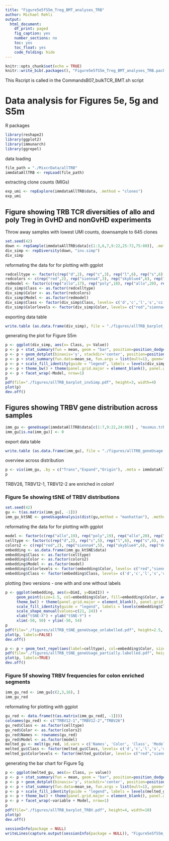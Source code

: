 ```yaml
---
title: "Figure5e5fS5m_Treg_BMT_analyses_TRB"
author: Michael Rehli
output: 
  html_document:
    df_print: paged
    fig_caption: yes
    number_sections: no
    toc: yes
    toc_float: yes
    code_folding: hide
---
```


```r
knitr::opts_chunk$set(echo = TRUE)
knitr::write_bib(.packages(), "Figure5e5fS5m_Treg_BMT_analyses_TRB.packages.bib")
```

This Rscript is called in the CommandsB07_bulkTCR_BMT.sh script

# Data analysis for Figures 5e, 5g and S5m


R packages

```r
library(reshape2)
library(ggplot2)
library(immunarch)
library(ggrepel)
```

data loading

```r
file_path = "./MixcrData/allTRB"
immdataAllTRB <- repLoad(file_path)
```

extracting clone counts (MIGs)

```r
exp_umi <- repExplore(immdataAllTRB$data, .method = "clones")
exp_umi
```

## Figure showing TRB TCR diversities of allo and poly Treg in GvHD and nonGvHD experiments

Throw away samples with lowest UMI counts, downsample to 645 clones

```r
set.seed(42)
down <- repSample(immdataAllTRB$data[c(1:3,6,7,9:22,25:72,75:80)], .method = "downsample")
div_simp <- repDiversity(down, "inv.simp")
div_simp
```

reformating the data for for plotting with ggplot

```r
redcelltype <- factor(c(rep("d",2), rep("c",3), rep("l",6), rep("s",6), rep("d",2), rep("c",4), rep("l",6), rep("s",6),rep("d",2), rep("cc",6), rep("cl",6), rep("cs",6), rep("d",2), rep("cc",6), rep("cl",4), rep("cs",6)))
redcolors <- c(rep("red",2), rep("sienna4",3), rep("skyblue4",6), rep("deeppink",6), rep("red",2), rep("sienna4",4), rep("skyblue4",6), rep("deeppink",6), rep("red",2), rep("peru",6), rep("skyblue3",6), rep("hotpink2",6), rep("red",2), rep("peru",6), rep("skyblue3",4), rep("hotpink2",6))
redmodel <- factor(c(rep("allo",17), rep("poly",18), rep("allo",20), rep("poly",18)))
div_simp$Class <- as.factor(redcelltype)
div_simp$Color <- as.factor(redcolors)
div_simp$Model <- as.factor(redmodel)
div_simp$Class <- factor(div_simp$Class, levels= c('d','c','l','s','cc','cl','cs'))
div_simp$Colorlevels <- factor(div_simp$Color, levels= c("red","sienna4","skyblue4","deeppink","peru","skyblue3","hotpink2"))
```

exporting data table

```r
write.table (as.data.frame(div_simp), file = "./figures/allTRB_barplot_invSimp.data.txt", sep = "\t", row.names = FALSE, col.names = TRUE, quote = FALSE)
```

generating the plot for Figure S5m

```r
p <- ggplot(div_simp, aes(x= Class, y= Value))
p <- p + stat_summary(fun = mean, geom = "bar", position=position_dodge(.9), aes(fill=Color))
p <- p + geom_dotplot(binaxis='y', stackdir='center', position=position_dodge(.9), dotsize=2,  stackratio = 1, binwidth=10,  aes(fill=Color), show.legend=T) 
p <- p + stat_summary(fun.data=mean_se, fun.args = list(mult=1), geom="errorbar", color="black", size=0.5, width = 0.6, position=position_dodge(.9))
p <- p + scale_fill_identity(guide = "legend", labels = levels(div_simp$Class), breaks = levels(div_simp$Colorlevels)) + scale_y_continuous(limits =c(0,700), expand = c(0, 0))
p <- p + theme_bw() + theme(panel.grid.major = element_blank(), panel.grid.minor = element_blank(), axis.text.x = element_text(angle = 90, vjust=0.5, hjust=1), text = element_text(size = 12))
p <- p + facet_wrap(~Model, nrow=1)
p
pdf(file="./figures/allTRB_barplot_invSimp.pdf", height=3, width=4)
plot(p)
dev.off()
```

## Figures showing TRBV gene distribution across samples


```r
imm_gu <- geneUsage(immdataAllTRB$data[c(1:7,9:22,24:80)] , "musmus.trbv", .type = "segment", .ambig = "exc", .norm = T)
imm_gu[is.na(imm_gu)] <- 0
```

export data table 

```r
write.table (as.data.frame(imm_gu), file = "./figures/allTRB_geneUsage.data.txt", sep = "\t", row.names = FALSE, col.names = TRUE, quote = FALSE)
```

overview across distribution

```r
p <- vis(imm_gu, .by = c("Trans","Expand","Origin"), .meta = immdataAllTRB$meta)
p
```

TRBV26, TRBV12-1, TRBV12-2 are enriched in colon!

### Figure 5e showing tSNE of TRBV distributions 

```r
set.seed(42)
gu <- t(as.matrix(imm_gu[, -1]))
imm_gu_ktSNE <- geneUsageAnalysis(dist(gu,method = "manhattan"), .method = "tsne+kmeans", .perp = 3, .k=4, .verbose = F)
```
reformating the data for for plotting with ggplot

```r
model <- factor(c(rep("allo",19), rep("poly",19), rep("allo",20), rep("poly",20)))
celltype <- factor(c(rep("d",2), rep("c",5), rep("l",6), rep("s",6), rep("d",2), rep("c",5), rep("l",6), rep("s",6),rep("d",2), rep("cc",6), rep("cl",6), rep("cs",6), rep("d",2), rep("cc",6), rep("cl",6), rep("cs",6)))
colors2 <- c(rep("red",2), rep("sienna4",5), rep("skyblue4",6), rep("deeppink",6), rep("red",2), rep("sienna4",5), rep("skyblue4",6), rep("deeppink",6), rep("red",2), rep("peru",6), rep("skyblue3",6), rep("hotpink2",6), rep("red",2), rep("peru",6), rep("skyblue3",6), rep("hotpink2",6))
embedding <- as.data.frame(imm_gu_ktSNE$data)
embedding$Class <- as.factor(celltype)
embedding$Color <- as.factor(colors2)
embedding$Model <- as.factor(model)
embedding$Colorlevels <- factor(embedding$Color, levels= c("red","sienna4","skyblue4","deeppink","peru","skyblue3","hotpink2"))
embedding$Class <- factor(embedding$Class, levels= c('d','c','l','s','cc','cl','cs'))
```
plotting (two versions - one with and one without labels

```r
p <- ggplot(embedding, aes(x=DimI, y=DimII)) +
     geom_point(size=1.5, col=embedding$Color, fill=embedding$Color, aes(shape=Model)) +
     theme_bw() + theme(panel.grid.major = element_blank(), panel.grid.minor = element_blank(), text = element_text(size = 12)) + 
     scale_fill_identity(guide = "legend", labels = levels(embedding$Class), breaks = levels(embedding$Color)) +
     scale_shape_manual(values=c(21, 24)) +
     xlab("tSNE-X") + ylab("tSNE-Y") + 
     xlim(-50, 50) + ylim(-50, 54)
p
pdf(file="./figures/allTRB_tSNE_geneUsage_unlabelled.pdf", height=2.5, width=3.5)
plot(p, labels=FALSE)
dev.off()

p <- p + geom_text_repel(aes(label=celltype), col=embedding$Color, size=1.25, segment.size=0.2, min.segment.length=.05, point.padding=.05, segment.alpha=0.5, max.overlaps = Inf)
pdf(file="./figures/allTRB_tSNE_geneUsage_partially.labelled.pdf", height=2.5, width=3.5)
plot(p, labels=TRUE)
dev.off()
```

### Figure 5f showing TRBV frequencies for colon enriched segments


```r
imm_gu_red <- imm_gu[c(2,3,16), ]
imm_gu_red
```


reformating for plotting with ggplot

```r
gu_red <- data.frame(t(as.matrix(imm_gu_red[, -1])))
colnames(gu_red) <- c("TRBV12-1","TRBV12-2","TRBV26")
gu_red$Class <- as.factor(celltype)
gu_red$Color <- as.factor(colors2)
gu_red$Names <- rownames(gu_red)
gu_red$Model <- as.factor(model)
melted_gu <- melt(gu_red, id.vars = c('Names', 'Color', 'Class', 'Model'))
melted_gu$Class <- factor(melted_gu$Class, levels= c('d','c','l','s','cc','cl','cs'))
melted_gu$Colorlevels <- factor(melted_gu$Color, levels= c("red","sienna4","skyblue4","deeppink","peru","skyblue3","hotpink2"))
```

generating the bar chart for Figure 5g

```r
p <- ggplot(melted_gu, aes(x= Class, y= value))
p <- p + stat_summary(fun = mean, geom = "bar", position=position_dodge(.9), aes(fill=Color))
p <- p + geom_dotplot(binaxis='y', stackdir='center', position=position_dodge(.9), dotsize=3,  stackratio = 1, binwidth=.0025,  aes(fill=Color), show.legend=T) 
p <- p + stat_summary(fun.data=mean_se, fun.args = list(mult=1), geom="errorbar", color="black", size=0.5, width = 0.6, position=position_dodge(.9))
p <- p + scale_fill_identity(guide = "legend", labels = levels(melted_gu$Class), breaks = levels(melted_gu$Colorlevels)) + scale_y_continuous(limits = c(0, .3), expand = c(0, 0))
p <- p + theme_bw() + theme(panel.grid.major = element_blank(), panel.grid.minor = element_blank(), axis.text.x = element_text(angle = 90, vjust=0.5, hjust=1), text = element_text(size = 12))
p <- p + facet_wrap(~variable + Model, nrow=1)
p
pdf(file="./figures/allTRB_barplot_TRBV.pdf", height=4, width=10)
plot(p)
dev.off()
```


```r
sessionInfo(package = NULL)
writeLines(capture.output(sessionInfo(package = NULL)), "Figure5e5fS5m_Treg_BMT_analyses_TRB_SessionInfo.txt")
```


